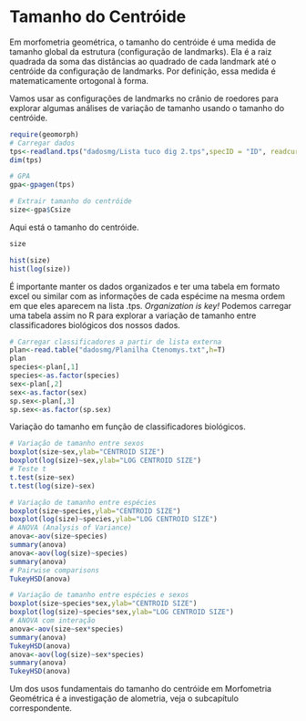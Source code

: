 # Tamanho do Centróide
Em morfometria geométrica, o tamanho do centróide é uma medida de tamanho global da estrutura (configuração de landmarks). Ela é a raiz quadrada da soma das distâncias ao quadrado de cada landmark até o centróide da configuração de landmarks. Por definição, essa medida é matematicamente ortogonal à forma.

Vamos usar as configurações de landmarks no crânio de roedores para explorar algumas análises de variação de tamanho usando o tamanho do centróide.
```r
require(geomorph)
# Carregar dados
tps<-readland.tps("dadosmg/Lista tuco dig 2.tps",specID = "ID", readcurves = FALSE)
dim(tps)

# GPA  
gpa<-gpagen(tps)

# Extrair tamanho do centróide
size<-gpa$Csize
```

Aqui está o tamanho do centróide.
```r
size

hist(size)
hist(log(size))
```

É importante manter os dados organizados e ter uma tabela em formato excel ou similar com as informações de cada espécime na mesma ordem em que eles aparecem na lista .tps. *Organization is key!*
Podemos carregar uma tabela assim no R para explorar a variação de tamanho entre classificadores biológicos dos nossos dados.
```r
# Carregar classificadores a partir de lista externa
plan<-read.table("dadosmg/Planilha Ctenomys.txt",h=T)
plan
species<-plan[,1]
species<-as.factor(species)
sex<-plan[,2]
sex<-as.factor(sex)
sp.sex<-plan[,3]
sp.sex<-as.factor(sp.sex)
```

Variação do tamanho em função de classificadores biológicos.
```r
# Variação de tamanho entre sexos
boxplot(size~sex,ylab="CENTROID SIZE")
boxplot(log(size)~sex,ylab="LOG CENTROID SIZE")
# Teste t
t.test(size~sex) 
t.test(log(size)~sex)

# Variação de tamanho entre espécies
boxplot(size~species,ylab="CENTROID SIZE")
boxplot(log(size)~species,ylab="LOG CENTROID SIZE")
# ANOVA (Analysis of Variance)
anova<-aov(size~species) 
summary(anova)
anova<-aov(log(size)~species) 
summary(anova)
# Pairwise comparisons
TukeyHSD(anova)

# Variação de tamanho entre espécies e sexos
boxplot(size~species*sex,ylab="CENTROID SIZE")
boxplot(log(size)~species*sex,ylab="LOG CENTROID SIZE")
# ANOVA com interação
anova<-aov(size~sex*species)
summary(anova)
TukeyHSD(anova)
anova<-aov(log(size)~sex*species)
summary(anova)
TukeyHSD(anova)
```

Um dos usos fundamentais do tamanho do centróide em Morfometria Geométrica é a investigação de alometria, veja o subcapítulo correspondente.


